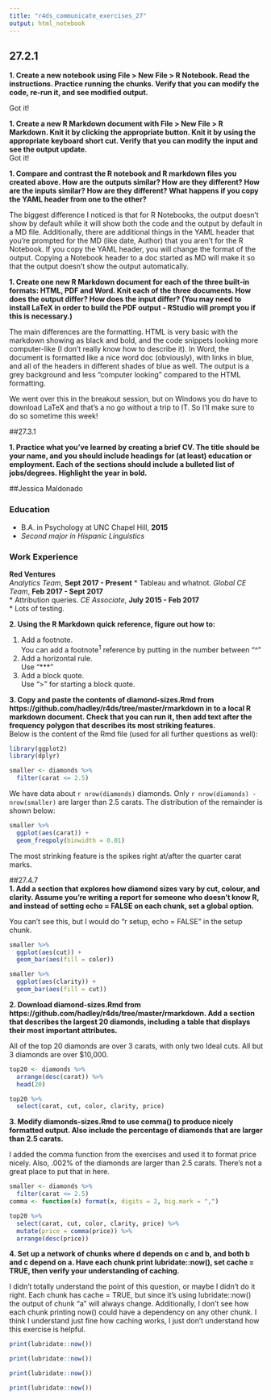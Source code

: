 ```yaml
---
title: "r4ds_communicate_exercises_27"
output: html_notebook
---
```


## 27.2.1  

**1. Create a new notebook using File > New File > R Notebook. Read the instructions. Practice running the chunks. Verify that you can modify the code, re-run it, and see modified output.**  

Got it!

**1. Create a new R Markdown document with File > New File > R Markdown. Knit it by clicking the appropriate button. Knit it by using the appropriate keyboard short cut. Verify that you can modify the input and see the output update.**  
Got it!

**1. Compare and contrast the R notebook and R markdown files you created above. How are the outputs similar? How are they different? How are the inputs similar? How are they different? What happens if you copy the YAML header from one to the other?**  

The biggest difference I noticed is that for R Notebooks, the output doesn't show by default while it will show both the code and the output by default in a MD file. Additionally, there are additional things in the YAML header that you're prompted for the MD (like date, Author) that you aren't for the R Notebook. If you copy the YAML header, you will change the format of the output. Copying a Notebook header to a doc started as MD will make it so that the output doesn't show the output automatically.  

**1. Create one new R Markdown document for each of the three built-in formats: HTML, PDF and Word. Knit each of the three documents. How does the output differ? How does the input differ? (You may need to install LaTeX in order to build the PDF output - RStudio will prompt you if this is necessary.)**

The main differences are the formatting. HTML is very basic with the markdown showing as black and bold, and the code snippets looking more computer-like (I don't really know how to describe it). In Word, the document is formatted like a nice word doc (obviously), with links in blue, and all of the headers in different shades of blue as well. The output is a grey background and less "computer looking" compared to the HTML formatting.  

We went over this in the breakout session, but on Windows you do have to download LaTeX and that's a no go without a trip to IT. So I'll make sure to do so sometime this week!  

##27.3.1  

**1. Practice what you've learned by creating a brief CV. The title should be your name, and you should include headings for (at least) education or employment. Each of the sections should include a bulleted list of jobs/degrees. Highlight the year in bold.**


##Jessica Maldonado  

### Education  
* B.A. in Psychology at UNC Chapel Hill, **2015**  
+ *Second major in Hispanic Linguistics*  

### Work Experience  
**Red Ventures**  
*Analytics Team*, **Sept 2017 - Present** 
* Tableau and whatnot.
*Global CE Team*, **Feb 2017 - Sept 2017**  
* Attribution queries.
*CE Associate*, **July 2015 - Feb 2017**  
* Lots of testing.


**2. Using the R Markdown quick reference, figure out how to:**  

1. Add a footnote.  
You can add a footnote^1^ reference by putting in the number between "^"  
1. Add a horizontal rule.  
Use "***"
1. Add a block quote.    
Use ">" for starting a block quote.

**3. Copy and paste the contents of diamond-sizes.Rmd from https://github.com/hadley/r4ds/tree/master/rmarkdown in to a local R markdown document. Check that you can run it, then add text after the frequency polygon that describes its most striking features.**  
Below is the content of the Rmd file (used for all further questions as well):  
```r
library(ggplot2)
library(dplyr)

smaller <- diamonds %>% 
  filter(carat <= 2.5)
```

We have data about `r nrow(diamonds)` diamonds. Only 
`r nrow(diamonds) - nrow(smaller)` are larger than
2.5 carats. The distribution of the remainder is shown
below:

```r
smaller %>% 
  ggplot(aes(carat)) + 
  geom_freqpoly(binwidth = 0.01)
```

The most strinking feature is the spikes right at/after the quarter carat marks.  

##27.4.7  
**1. Add a section that explores how diamond sizes vary by cut, colour, and clarity. Assume you're writing a report for someone who doesn't know R, and instead of setting echo = FALSE on each chunk, set a global option.**  

You can't see this, but I would do "r setup, echo = FALSE" in the setup chunk.

```r
smaller %>%
  ggplot(aes(cut)) +
  geom_bar(aes(fill = color))

smaller %>%
  ggplot(aes(clarity)) +
  geom_bar(aes(fill = cut))
```



**2. Download diamond-sizes.Rmd from https://github.com/hadley/r4ds/tree/master/rmarkdown. Add a section that describes the largest 20 diamonds, including a table that displays their most important attributes.**  

All of the top 20 diamonds are over 3 carats, with only two Ideal cuts. All but 3 diamonds are over $10,000.  

```r
top20 <- diamonds %>%
  arrange(desc(carat)) %>%
  head(20)

top20 %>%
  select(carat, cut, color, clarity, price)

```





**3. Modify diamonds-sizes.Rmd to use comma() to produce nicely formatted output. Also include the percentage of diamonds that are larger than 2.5 carats.**  

I added the comma function from the exercises and used it to format price nicely. Also, .002% of the diamonds are larger than 2.5 carats. There's not a great place to put that in here.
```r

smaller <- diamonds %>% 
  filter(carat <= 2.5)
comma <- function(x) format(x, digits = 2, big.mark = ",")
```


```r
top20 %>%
  select(carat, cut, color, clarity, price) %>%
  mutate(price = comma(price)) %>%
  arrange(desc(price))
```

**4. Set up a network of chunks where d depends on c and b, and both b and c depend on a. Have each chunk print lubridate::now(), set cache = TRUE, then verify your understanding of caching.**  

I didn't totally understand the point of this question, or maybe I didn't do it right. Each chunk has cache = TRUE, but since it's using lubridate::now() the output of chunk "a" will always change. Additionally, I don't see how each chunk printing now() could have a dependency on any other chunk. I think I understand just fine how caching works, I just don't understand how this exercise is helpful.  

```r
print(lubridate::now())
```

```r
print(lubridate::now())
```

```r
print(lubridate::now())
```

```r
print(lubridate::now())
```
